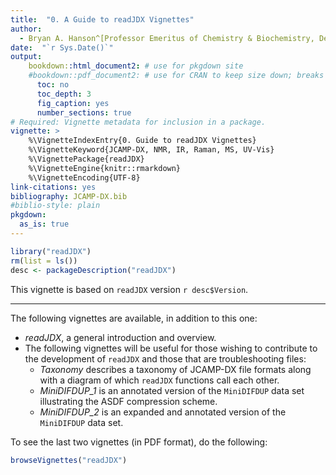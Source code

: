 ```yaml
---
title:  "0. A Guide to readJDX Vignettes"
author:
  - Bryan A. Hanson^[Professor Emeritus of Chemistry & Biochemistry, DePauw University, Greencastle IN USA., hanson@depauw.edu]
date:  "`r Sys.Date()`"
output:
    bookdown::html_document2: # use for pkgdown site
    #bookdown::pdf_document2: # use for CRAN to keep size down; breaks GHA
      toc: no
      toc_depth: 3
      fig_caption: yes
      number_sections: true
# Required: Vignette metadata for inclusion in a package.
vignette: >
    %\VignetteIndexEntry{0. Guide to readJDX Vignettes}
    %\VignetteKeyword{JCAMP-DX, NMR, IR, Raman, MS, UV-Vis}
    %\VignettePackage{readJDX}
    %\VignetteEngine{knitr::rmarkdown}
    %\VignetteEncoding{UTF-8}
link-citations: yes
bibliography: JCAMP-DX.bib
#biblio-style: plain
pkgdown:
  as_is: true
---
```


```r
library("readJDX")
rm(list = ls())
desc <- packageDescription("readJDX")
```

This vignette is based on `readJDX` version `r desc$Version`.

---

The following vignettes are available, in addition to this one:

* *readJDX*, a general introduction and overview.
* The following vignettes will be useful for those wishing to contribute to the development of `readJDX` and those that are troubleshooting files:
    + *Taxonomy* describes a taxonomy of JCAMP-DX file formats along with a diagram of which `readJDX` functions call each other.
    + *MiniDIFDUP_1* is an annotated version of the `MiniDIFDUP` data set illustrating the ASDF compression scheme.
    + *MiniDIFDUP_2* is an expanded and annotated version of the `MiniDIFDUP` data set.

To see the last two vignettes (in PDF format), do the following:

```r
browseVignettes("readJDX")
```
